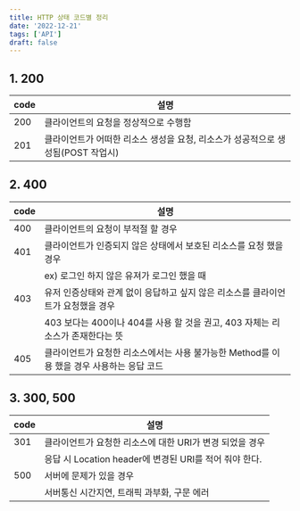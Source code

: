 ```yaml
---
title: HTTP 상태 코드별 정리
date: '2022-12-21'
tags: ['API']
draft: false
---
```


## 1. 200

| code | 설명                                                                            |
| ---- | ------------------------------------------------------------------------------- |
| 200  | 클라이언트의 요청을 정상적으로 수행함                                           |
| 201  | 클라이언트가 어떠한 리소스 생성을 요청, 리소스가 성공적으로 생성됨(POST 작업시) |

## 2. 400

| code | 설명                                                                                      |
| ---- | ----------------------------------------------------------------------------------------- |
| 400  | 클라이언트의 요청이 부적절 할 경우                                                        |
| 401  | 클라이언트가 인증되지 않은 상태에서 보호된 리소스를 요청 했을 경우                        |
|      | ex) 로그인 하지 않은 유져가 로그인 했을 때                                                |
| 403  | 유저 인증상태와 관계 없이 응답하고 싶지 않은 리소스를 클라이언트가 요청했을 경우          |
|      | 403 보다는 400이나 404를 사용 할 것을 권고, 403 자체는 리소스가 존재한다는 뜻             |
| 405  | 클라이언트가 요청한 리소스에서는 사용 불가능한 Method를 이용 했을 경우 사용하는 응답 코드 |

## 3. 300, 500

| code | 설명                                                     |
| ---- | -------------------------------------------------------- |
| 301  | 클라이언트가 요청한 리소스에 대한 URI가 변경 되었을 경우 |
|      | 응답 시 Location header에 변경된 URI를 적어 줘야 한다.   |
| 500  | 서버에 문제가 있을 경우                                  |
|      | 서버통신 시간지연, 트래픽 과부화, 구문 에러              |
